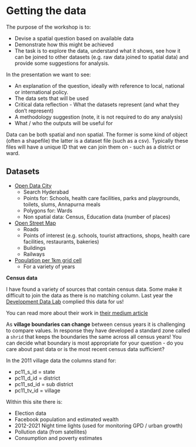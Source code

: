 # Getting the data

The purpose of the workshop is to: 

* Devise a spatial question based on available data
* Demonstrate how this might be achieved 
* The task is to explore the data, understand what it shows, see how it can be joined to other datasets (e.g. raw data joined to spatial data) and provide some suggestions for analysis.

In the presentation we want to see:

* An explanation of the question, ideally with reference to local, national or international policy.
* The data sets that will be used 
* Critical data reflection - What the datasets represent (and what they don't represent)
* A methodology suggestion (note, it is not required to do any analysis)
* What / who the outputs will be useful for

Data can be both spatial and non spatial. The former is some kind of object (often a shapefile) the latter is a dataset file (such as a csv). Typically these files will have a unique ID that we can join them on - such as a district or ward.

## Datasets

* [Open Data City](https://opencity.in/)
  * Search Hyderabad 
  * Points for: Schools, health care facilities, parks and playgrounds, toilets, slums, Annapurna meals 
  * Polygons for: Wards
  * Non spatial data: Census, Education data (number of places)
  
* [Open Street Map](https://download.geofabrik.de/)
  * Roads
  * Points of interest (e.g. schools, tourist attractions, shops, health care facilities, restaurants, bakeries)
  * Buildings
  * Railways
  
* [Population per 1km grid cell](https://hub.worldpop.org/project/categories?id=18)
  * For a variety of years

**Census data**

I have found a variety of sources that contain census data. Some make it difficult to join the data as there is no matching column. 
Last year the [Development Data Lab](https://www.devdatalab.org/shrug_download/) complied this data for us! 

You can read more about their work in [their medium article](https://devdatalab.medium.com/open-access-geospatial-data-for-india-b9dceb7196bb)

As **village boundaries can change** between census years it is challenging to compare values. In response they have developed a standard zone called a `shrid` that keeps the boundaries the same across all census years! You can decide what boundary is most appropriate for your question - do you care about past data or is the most recent census data sufficient? 

In the 2011 village data the columns stand for:

* pc11_s_id = state
* pc11_d_id = district
* pc11_sd_id = sub district
* pc11_tv_id = village

Within this site there is:

* Election data
* Facebook population and estimated wealth
* 2012-2021 Night time lights (used for monitoring GPD / urban growth)
* Pollution data (from satellites)
* Consumption and poverty estimates

  

